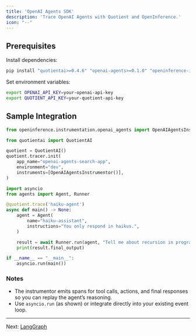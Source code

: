 ```yaml
---
title: 'OpenAI Agents SDK'
description: 'Trace OpenAI Agents with Quotient and OpenInference.'
icon: "--"
---
```


## Prerequisites

Install dependencies:

```bash
pip install "quotientai>=0.4.6" "openai-agents>=0.1.0" "openinference-instrumentation-openai-agents==1.1.1"
```

Set environment variables:

```bash
export OPENAI_API_KEY=your-openai-api-key
export QUOTIENT_API_KEY=your-quotient-api-key
```

## Sample Integration

```python quotient_trace_openai_agents.py
from openinference.instrumentation.openai_agents import OpenAIAgentsInstrumentor

from quotientai import QuotientAI

quotient = QuotientAI()
quotient.tracer.init(
    app_name="openai-agents-search-app",
    environment="dev",
    instruments=[OpenAIAgentsInstrumentor()],
)

import asyncio
from agents import Agent, Runner

@quotient.trace('haiku-agent')
async def main() -> None:
    agent = Agent(
        name="haiku-assistant",
        instructions="You only respond in haikus.",
    )

    result = await Runner.run(agent, "Tell me about recursion in programming.")
    print(result.final_output)

if __name__ == "__main__":
    asyncio.run(main())
```

### Notes

* The instrumentor emits spans for tool calls, actions, and final responses so you can replay the agent’s reasoning.
* Use `asyncio.run` (as shown) or integrate directly into your existing event loop.

---

Next: [LangGraph](./langgraph)
